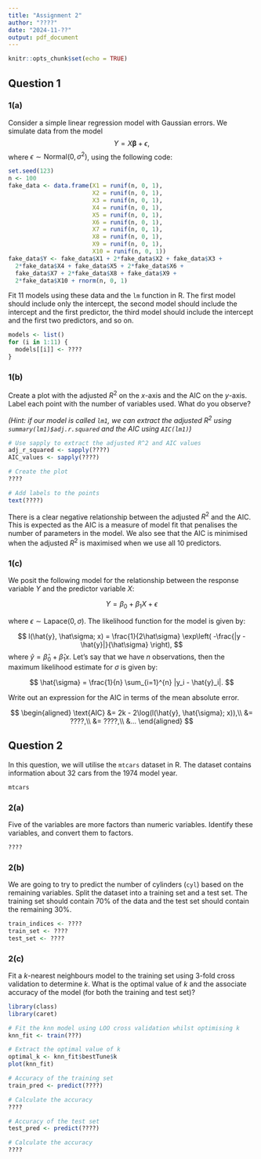 ```yaml
---
title: "Assignment 2"
author: "????"
date: "2024-11-??"
output: pdf_document
---
```


```r
knitr::opts_chunk$set(echo = TRUE)
```

## Question 1

### 1(a)

Consider a simple linear regression model with Gaussian errors. We simulate data from the model
$$
Y = X\boldsymbol{\beta} + \epsilon,
$$
where $\epsilon \sim \text{Normal}(0, \sigma^2)$, using the following code:

```r
set.seed(123)
n <- 100
fake_data <- data.frame(X1 = runif(n, 0, 1),
                        X2 = runif(n, 0, 1),
                        X3 = runif(n, 0, 1),
                        X4 = runif(n, 0, 1),
                        X5 = runif(n, 0, 1),
                        X6 = runif(n, 0, 1),
                        X7 = runif(n, 0, 1),
                        X8 = runif(n, 0, 1),
                        X9 = runif(n, 0, 1),
                        X10 = runif(n, 0, 1))
fake_data$Y <- fake_data$X1 + 2*fake_data$X2 + fake_data$X3 +
  2*fake_data$X4 + fake_data$X5 + 2*fake_data$X6 +
  fake_data$X7 + 2*fake_data$X8 + fake_data$X9 +
  2*fake_data$X10 + rnorm(n, 0, 1)
```

Fit 11 models using these data and the `lm` function in R. The first model should include only the intercept, the second model should include the intercept and the first predictor, the third model should include the intercept and the first two predictors, and so on.

```r
models <- list()
for (i in 1:11) {
  models[[i]] <- ????
}
```

### 1(b)

Create a plot with the adjusted $R^2$ on the $x$-axis and the AIC on the $y$-axis. Label each point with the number of variables used. What do you observe?

*(Hint: if our model is called `lm1`, we can extract the adjusted $R^2$ using `summary(lm1)$adj.r.squared` and the AIC using `AIC(lm1)`)*

```r
# Use sapply to extract the adjusted R^2 and AIC values
adj_r_squared <- sapply(????)
AIC_values <- sapply(????)

# Create the plot
????

# Add labels to the points
text(????)
```

There is a clear negative relationship between the adjusted $R^2$ and the AIC. This is expected as the AIC is a measure of model fit that penalises the number of parameters in the model. We also see that the AIC is minimised when the adjusted $R^2$ is maximised when we use all 10 predictors.

### 1(c)

We posit the following model for the relationship between the response variable $Y$ and the predictor variable $X$:

$$
Y = \beta_0 + \beta_1 X + \epsilon
$$

where $\epsilon \sim \text{Lapace}(0, \sigma)$. The likelihood function for the model is given by:

$$
l(\hat{y}, \hat\sigma; x) = \frac{1}{2\hat\sigma} \exp\left( -\frac{|y - \hat{y}|}{\hat\sigma} \right),
$$
where $\hat{y} = \hat\beta_0 + \hat\beta_1 x$. Let's say that we have $n$ observations, then the maximum likelihood estimate for $\sigma$ is given by:

$$
\hat{\sigma} = \frac{1}{n} \sum_{i=1}^{n} |y_i - \hat{y}_i|.
$$

Write out an expression for the AIC in terms of the mean absolute error.

$$
\begin{aligned}
\text{AIC} &= 2k - 2\log(l(\hat{y}, \hat{\sigma}; x)),\\
&= ????,\\
&= ????,\\
&...
\end{aligned}
$$

## Question 2

In this question, we will utilise the `mtcars` dataset in R. The dataset contains information about 32 cars from the 1974 model year.

```r
mtcars
```

### 2(a)

Five of the variables are more factors than numeric variables. Identify these variables, and convert them to factors.

```r
????
```

### 2(b)

We are going to try to predict the number of cylinders (`cyl`) based on the remaining variables. Split the dataset into a training set and a test set. The training set should contain 70% of the data and the test set should contain the remaining 30%.

```r
train_indices <- ????
train_set <- ????
test_set <- ????
```

### 2(c)

Fit a $k$-nearest neighbours model to the training set using 3-fold cross validation to determine $k$. What is the optimal value of $k$ and the associate accuracy of the model (for both the training and test set)?

```r
library(class)
library(caret)

# Fit the knn model using LOO cross validation whilst optimising k
knn_fit <- train(???)

# Extract the optimal value of k
optimal_k <- knn_fit$bestTune$k
plot(knn_fit)
```

```r
# Accuracy of the training set
train_pred <- predict(????)

# Calculate the accuracy
????
```

```r
# Accuracy of the test set
test_pred <- predict(????)

# Calculate the accuracy
????
```
